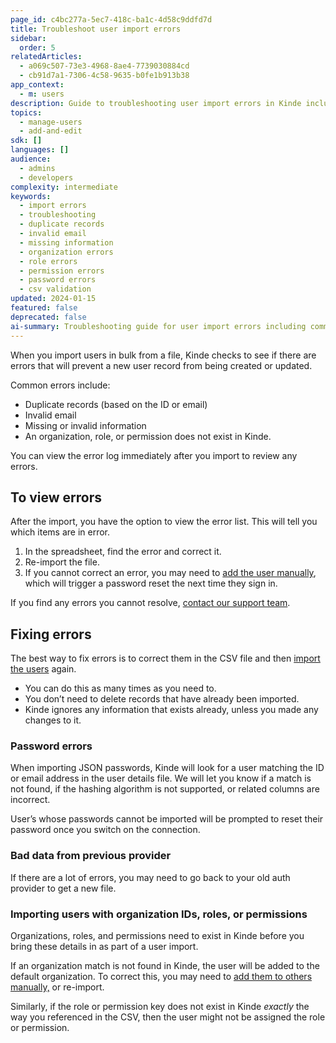 ```yaml
---
page_id: c4bc277a-5ec7-418c-ba1c-4d58c9ddfd7d
title: Troubleshoot user import errors
sidebar:
  order: 5
relatedArticles:
  - a069c507-73e3-4968-8ae4-7739030884cd
  - cb91d7a1-7306-4c58-9635-b0fe1b913b38
app_context:
  - m: users
description: Guide to troubleshooting user import errors in Kinde including common validation issues, error messages, and solutions for bulk user import problems.
topics:
  - manage-users
  - add-and-edit
sdk: []
languages: []
audience:
  - admins
  - developers
complexity: intermediate
keywords:
  - import errors
  - troubleshooting
  - duplicate records
  - invalid email
  - missing information
  - organization errors
  - role errors
  - permission errors
  - password errors
  - csv validation
updated: 2024-01-15
featured: false
deprecated: false
ai-summary: Troubleshooting guide for user import errors including common issues, error resolution, password import problems, and data validation best practices.
---
```


When you import users in bulk from a file, Kinde checks to see if there are errors that will prevent a new user record from being created or updated.

Common errors include:

- Duplicate records (based on the ID or email)
- Invalid email
- Missing or invalid information
- An organization, role, or permission does not exist in Kinde.

You can view the error log immediately after you import to review any errors.

## **To view errors**

After the import, you have the option to view the error list. This will tell you which items are in error.

1. In the spreadsheet, find the error and correct it.
2. Re-import the file.
3. If you cannot correct an error, you may need to [add the user manually](/manage-users/add-and-edit/add-and-edit-users/), which will trigger a password reset the next time they sign in.

If you find any errors you cannot resolve, [contact our support team](mailto:support@kinde.com).

## Fixing **errors**

The best way to fix errors is to correct them in the CSV file and then [import the users](/manage-users/add-and-edit/import-users-in-bulk/) again.

- You can do this as many times as you need to.
- You don’t need to delete records that have already been imported.
- Kinde ignores any information that exists already, unless you made any changes to it.

### Password errors

When importing JSON passwords, Kinde will look for a user matching the ID or email address in the user details file. We will let you know if a match is not found, if the hashing algorithm is not supported, or related columns are incorrect.

User’s whose passwords cannot be imported will be prompted to reset their password once you switch on the connection.

### Bad data from previous provider

If there are a lot of errors, you may need to go back to your old auth provider to get a new file.

### I**mporting users with organization IDs, roles, or permissions**

Organizations, roles, and permissions need to exist in Kinde before you bring these details in as part of a user import.

If an organization match is not found in Kinde, the user will be added to the default organization. To correct this, you may need to [add them to others manually,](/manage-users/about/manage-users-across-organizations/) or re-import.

Similarly, if the role or permission key does not exist in Kinde _exactly_ the way you referenced in the CSV, then the user might not be assigned the role or permission.
